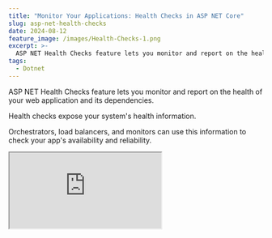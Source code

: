 ```yaml
---
title: "Monitor Your Applications: Health Checks in ASP NET Core"
slug: asp-net-health-checks
date: 2024-08-12
feature_image: /images/Health-Checks-1.png
excerpt: >-
  ASP NET Health Checks feature lets you monitor and report on the health of your web application and its dependencies.
tags:
  - Dotnet
---
```

ASP NET Health Checks feature lets you monitor and report on the health of your web application and its dependencies.

Health checks expose your system's health information.

Orchestrators, load balancers, and monitors can use this information to check your app's availability and reliability.

<iframe src="https://www.youtube.com/embed/9ntrl3KNCpo?feature=oembed" />

In this post, we will learn how to

-   Enable health checks
-   Create custom health checks
-   Use pre-built health check packages
-   Customize the health check response

AWS sponsors this post, which is part of my [ASP NET Series](/blog/tag/asp-net/).

## Basic Health Probe For ASP NET Application

ASP NET Core offers middleware and libraries to enable health check endpoints.

We first need to add the required dependencies to the dependency injection container to enable health checks. This is done by calling the `AddHealthChecks` method.

`AddHealthChecks` is idempotent and registers the `DefaultHealthCheckService` in the dependency injection container.

```csharp
builder.Services.AddHealthChecks();

var app = builder.Build();

app.MapHealthChecks("/healthz");

```

The `MapHealthChecks` method adds a health check endpoint to the API with the specific configuration.

The application now exposes a simple API endpoint on the route `/healthz`.

It returns the following HTTP Status Codes by default based on the app state.

-   HealthStatus.Healthy ⇒ `StatusCodes.Status200OK`
-   HealthStatus.Degraded ⇒ `StatusCodes.Status200OK`
-   HealthStatus.Unhealthy ⇒ `StatusCodes.Status503ServiceUnavailable`

## Custom Health Check in ASP NET

Health Checks are created by implementing the `IHealthCheck` interface.

It exposes the method `CheckHealthAsync` method which returns a `HealthCheckResult`.

Below is a SampleHealthCheck, as shown in the official documentation [here](https://learn.microsoft.com/en-us/aspnet/core/host-and-deploy/health-checks?view=aspnetcore-8.0#create-health-checks).

```csharp
public class SampleHealthCheck : IHealthCheck
{
    public Task<HealthCheckResult> CheckHealthAsync(
        HealthCheckContext context, CancellationToken cancellationToken = default)
    {
        var isHealthy = GetApplicationState();

        / ...

        if (isHealthy)
        {
            return Task.FromResult(
                HealthCheckResult.Healthy("A healthy result."));
        }

        return Task.FromResult(
            new HealthCheckResult(
                context.Registration.FailureStatus, "An unhealthy result."));
    }
}

```

Once defined, we need to register this in the DependencyInjection container so that the health check service can pick it up.

```csharp
builder.Services
  .AddHealthChecks()
  .AddCheck<SampleHealthCheck>("Sample");

```

Based on the application's current state, it returns the appropriate HealthCheckResult.

## AspNetCore Diagnostics HealthChecks Package

AspNetCore.Diagnostics.HealthChecks is a NuGet package that simplifies health monitoring in ASP.NET Core applications.

It provides ready-made health checks for various services, eliminating the need for custom implementations. This saves development time and ensures consistency.

It provides different NuGet packages for various services and cloud providers. The [website](https://github.com/Xabaril/AspNetCore.Diagnostics.HealthChecks) provides more details on the supported services.

### Adding SQL Server HealthCheck in ASP NET

Let's see an example of adding a health check service for a SQL Server that the application uses.

I have an SQL Server instance running on AWS RDS that I use in my ASP NET application.

<BlogLink
  href="/blog/aws-rds-sql-server-dotnet/"
  title="AWS RDS and .NET: Step-by-Step Guide for SQL Server Setup"
  description="Amazon Relational Database Service (RDS) is a managed database service on AWS Cloud. RDS provides different database engines; in this post, we will focus on SQL Server. We will set up a Microsoft SQL Server database on RDS and connect to it from a .NET application."
  authorImage="/images/logo-512x512.png"
  authorName="Rahul Nath"
  authorTitle="Rahul Pulikkot Nath"
  featureImage="/images/RDS-SQL-Server--1-.png"
/>

Let's first install the NuGet package to add in SQL Server health checks.

`Install-Package AspNetCore.HealthChecks.SqlServer`

We must register the SqlServerHealthCheck instance as shown below, using the `AddSqlServer` extension method that the NuGet package provides.

```csharp
builder.Services
    .AddHealthChecks()
    .AddCheck<SampleHealthCheck>("Sample", tags: ["sample"])
    .AddSqlServer(connectionString);

```

You can find the source code for the `SqlServerHealthCheck` on [GitHub](https://github.com/Xabaril/AspNetCore.Diagnostics.HealthChecks/blob/master/src/HealthChecks.SqlServer/SqlServerHealthCheck.cs).

It implements the `IHealthCheck` interface and perform a simple SQL query using the connection string provided.

By default, it runs the query 'Select 1' as specified in the [extension method](https://github.com/Xabaril/AspNetCore.Diagnostics.HealthChecks/blob/master/src/HealthChecks.SqlServer/DependencyInjection/SqlServerHealthCheckBuilderExtensions.cs).

### Adding AWS DynamoDB HealthCheck in ASP NET

Let's say our application is using AWS DynamoDB as its database we can use the `AspNetCore.HealthChecks.DynamoDB` NuGet package and register it like before.

```csharp
builder.Services
    .AddHealthChecks()
    .AddCheck<SampleHealthCheck>("Sample")
    .AddSqlServer(connectionString)
    .AddDynamoDb();

```

The NuGet package provides a similar extension method, `AddDynamoDb` registering a health check for DynamoDB.

<BlogLink
  href="/blog/amazon-dynamodb-dotnet-developer/"
  title="Amazon DynamoDB For The .NET Developer"
  description="This blog post is a collection of other posts that covers various aspects of Amazon DynamoDB and other services you can integrate with when building serverless applications."
  authorImage="/images/logo-512x512.png"
  authorName="Rahul Nath"
  authorTitle="Rahul Pulikkot Nath"
  featureImage="/images/Amazon-DynamoDB.png"
/>

The default implementation, in this [case](https://github.com/Xabaril/AspNetCore.Diagnostics.HealthChecks/blob/master/src/HealthChecks.DynamoDb/DynamoDbHealthCheck.cs), calls a `ListTablesAsync` using the `AmazonDynamoDBClient` instance.

## Customize ASP NET Health Check Output

By default, the health check endpoint returns a simple string response → Healthy, Unhealthy.

When multiple health checks are configured, this does not tell which services are failing.

To help with this, we can customize the health check response to include more details.

We can specify a custom ResponseWriter when calling the `MapHelathChecks` endpoint to customize the health check response.

```csharp
app.MapHealthChecks("/healthz", new HealthCheckOptions()
{
    ResponseWriter = WriteResponse
});

```

You can look at a simple implementation of the `WriteResponse` method [here](https://learn.microsoft.com/en-us/aspnet/core/host-and-deploy/health-checks?view=aspnetcore-8.0#customize-output).

This produces a customized JSON output that lists of the status of the individual health checks registered.

Below is a sample response output.

```json
{
    "status": "Unhealthy",
    "results": {
        "Sample": {
            "status": "Healthy",
            "description": "A healthy result.",
            "data": {}
        },
        "sqlserver": {
            "status": "Unhealthy",
            "description": null,
            "data": {}
        },
        "dynamodb": {
            "status": "Healthy",
            "description": null,
            "data": {}
        }
    }
}

```

![](/images/image-11.png)

Customized output for ASP NET Health Check endpoint returning the details of the various health checks.

This allows to identify which of the dependent service is down in our application.